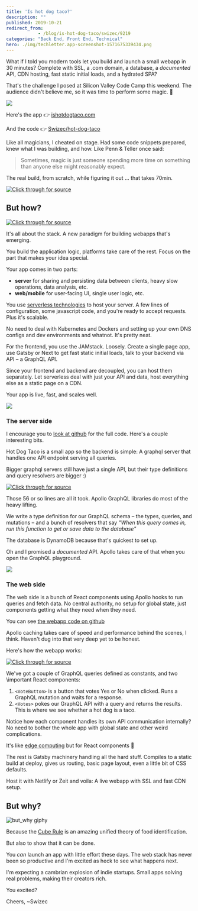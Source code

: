 ```yaml
---
title: 'Is hot dog taco?'
description: ""
published: 2019-10-21
redirect_from: 
            - /blog/is-hot-dog-taco/swizec/9219
categories: "Back End, Front End, Technical"
hero: ./img/techletter.app-screenshot-1571675339434.png
---
```

What if I told you modern tools let you build and launch a small webapp in 30 minutes? Complete with SSL, a .com domain, a database, a _documented_ API, CDN hosting, fast static initial loads, and a hydrated SPA?





That's the challenge I posed at Silicon Valley Code Camp this weekend. The audience didn't believe me, so it was time to perform some magic. 🧙



[![](./img/fPf1rIR.gif)](https://www.youtube.com/watch?v=Kx0y6Yemutg)



Here's the app 👉 [ishotdogtaco.com](https://ishotdogtaco.com)



And the code 👉 [Swizec/hot-dog-taco](https://github.com/Swizec/hot-dog-taco)



Like all magicians, I cheated on stage. Had some code snippets prepared, knew what I was building, and how. Like Penn & Teller once said:



> Sometimes, magic is just someone spending more time on something than anyone else might reasonably expect.



The real build, from scratch, while figuring it out ... that takes 70min.





[![Click through for source](./img/techletter.app-screenshot-1571675339434.png)](https://www.youtube.com/watch?v=c5tl1jiU3gk)





## But how?





[![Click through for source](./img/techletter.app-screenshot-1571675338082.png)](https://twitter.com/Swizec/status/1185705442539757568)





It's all about the stack. A new paradigm for building webapps that's emerging.



You build the application logic, platforms take care of the rest. Focus on the part that makes your idea special.



Your app comes in two parts:



- **server** for sharing and persisting data between clients, heavy slow operations, data analysis, etc.
- **web/mobile** for user-facing UI, single user logic, etc.



You use [serverless technologies](https://serverlesshandbook.dev/) to host your server. A few lines of configuration, some javascript code, and you're ready to accept requests. Plus it's scalable.



No need to deal with Kubernetes and Dockers and setting up your own DNS configs and dev environments and whatnot. It's pretty neat.



For the frontend, you use the JAMstack. Loosely. Create a single page app, use Gatsby or Next to get fast static initial loads, talk to your backend via API – a GraphQL API.



Since your frontend and backend are decoupled, you can host them separately. Let serverless deal with just your API and data, host everything else as a static page on a CDN.



Your app is live, fast, and scales well.



[![](./img/static-fff0598333278989c0aa583cfdb3f08c-590cf-03_hotdog.jpg)](https://ishotdogtaco.com)



### The server side



I encourage you to [look at github](https://github.com/Swizec/hot-dog-taco/tree/master/server) for the full code. Here's a couple interesting bits.



Hot Dog Taco is a small app so the backend is simple: A graphql server that handles one API endpoint serving all queries.



Bigger graphql servers still have just a single API, but their type definitions and query resolvers are bigger :)



[![Click through for source](./img/techletter.app-screenshot-1571675337714.png)](https://carbon.now.sh/?bg=rgba(255,255,255,1)&t=seti&l=javascript&ds=true&wc=true&wa=true&pv=48px&ph=32px&ln=false&code=%2F%2F%20server%2Fsrc%2Fhandler.ts%0A%0Aconst%20typeDefs%20%3D%20gql%60%0A%20%20%20%20type%20Vote%20%7B%0A%20%20%20%20%20%20%20%20voteId%3A%20String!%0A%20%20%20%20%20%20%20%20createdAt%3A%20String%0A%20%20%20%20%20%20%20%20isHotDog%3A%20Boolean%0A%20%20%20%20%7D%0A%20%20%20%20type%20Query%20%7B%0A%20%20%20%20%20%20%20%20allVotes%3A%20%5BVote%5D%0A%20%20%20%20%7D%0A%20%20%20%20type%20Mutation%20%7B%0A%20%20%20%20%20%20%20%20vote(isHotDog%3A%20Boolean)%3A%20Vote%0A%20%20%20%20%7D%0A%60%3B%0A%0Aconst%20resolvers%20%3D%20%7B%0A%20%20%20%20Query%3A%20%7B%0A%20%20%20%20%20%20%20%20allVotes%3A%20async%20()%20%3D%3E%20%7B%0A%20%20%20%20%20%20%20%20%20%20%20%20const%20result%20%3D%20await%20scanItems(%7B%7D)%3B%0A%0A%20%20%20%20%20%20%20%20%20%20%20%20return%20result.Items%3B%0A%20%20%20%20%20%20%20%20%7D%0A%20%20%20%20%7D%2C%0A%0A%20%20%20%20Mutation%3A%20%7B%0A%20%20%20%20%20%20%20%20vote%3A%20async%20(_%3A%20any%2C%20%7B%20isHotDog%20%7D%3A%20%7B%20isHotDog%3A%20boolean%20%7D)%20%3D%3E%20%7B%0A%20%20%20%20%20%20%20%20%20%20%20%20const%20voteId%20%3D%20uuidv4()%3B%0A%20%20%20%20%20%20%20%20%20%20%20%20const%20createdAt%20%3D%20new%20Date().toISOString()%3B%0A%0A%20%20%20%20%20%20%20%20%20%20%20%20const%20result%20%3D%20await%20updateItem(%7B%0A%20%20%20%20%20%20%20%20%20%20%20%20%20%20%20%20Key%3A%20%7B%20voteId%20%7D%2C%0A%20%20%20%20%20%20%20%20%20%20%20%20%20%20%20%20UpdateExpression%3A%0A%20%20%20%20%20%20%20%20%20%20%20%20%20%20%20%20%20%20%20%20%22SET%20createdAt%20%3D%20%3AcreatedAt%2C%20isHotDog%20%3D%20%3AisHotDog%22%2C%0A%20%20%20%20%20%20%20%20%20%20%20%20%20%20%20%20ExpressionAttributeValues%3A%20%7B%0A%20%20%20%20%20%20%20%20%20%20%20%20%20%20%20%20%20%20%20%20%22%3AcreatedAt%22%3A%20createdAt%2C%0A%20%20%20%20%20%20%20%20%20%20%20%20%20%20%20%20%20%20%20%20%22%3AisHotDog%22%3A%20isHotDog%0A%20%20%20%20%20%20%20%20%20%20%20%20%20%20%20%20%7D%2C%0A%20%20%20%20%20%20%20%20%20%20%20%20%20%20%20%20ReturnValues%3A%20%22ALL_NEW%22%0A%20%20%20%20%20%20%20%20%20%20%20%20%7D)%3B%0A%0A%20%20%20%20%20%20%20%20%20%20%20%20return%20result.Attributes%3B%0A%20%20%20%20%20%20%20%20%7D%0A%20%20%20%20%7D%0A%7D%3B%0A%0Aconst%20server%20%3D%20new%20ApolloServer(%7B%0A%20%20%20%20typeDefs%2C%0A%20%20%20%20resolvers%0A%7D)%3B%0A%0Aexport%20const%20graphql%20%3D%20server.createHandler(%7B%0A%20%20%20%20cors%3A%20%7B%0A%20%20%20%20%20%20%20%20origin%3A%20%22*%22%2C%0A%20%20%20%20%20%20%20%20credentials%3A%20true%0A%20%20%20%20%7D%0A%7D)%3B)



Those 56 or so lines are all it took. Apollo GraphQL libraries do most of the heavy lifting.



We write a type definition for our GraphQL schema – the types, queries, and mutations – and a bunch of resolvers that say _"When this query comes in, run this function to get or save data to the database"_



The database is DynamoDB because that's quickest to set up.



Oh and I promised a _documented_ API. Apollo takes care of that when you open the GraphQL playground.



[![](./img/T7ot8NW.png)](https://iu03h69r48.execute-api.us-east-1.amazonaws.com/dev/graphql)



### The web side



The web side is a bunch of React components using Apollo hooks to run queries and fetch data. No central authority, no setup for global state, just components getting what they need when they need.



You can see [the webapp code on github](https://github.com/Swizec/hot-dog-taco/tree/master/web)



Apollo caching takes care of speed and performance behind the scenes, I think. Haven't dug into that very deep yet to be honest.



Here's how the webapp works:



[![Click through for source](./img/techletter.app-screenshot-1571675338093.png)](https://carbon.now.sh/?bg=rgba(255,255,255,1)&t=seti&l=javascript&ds=true&wc=true&wa=true&pv=48px&ph=32px&ln=false&code=%2F%2F%20web%2Fsrc%2Fpages%2Findex.js%0A%0Aconst%20VOTE_MUTATION%20%3D%20gql%60%0A%20%20mutation%20vote(%24isHotDog%3A%20Boolean!)%20%7B%0A%20%20%20%20vote(isHotDog%3A%20%24isHotDog)%20%7B%0A%20%20%20%20%20%20voteId%0A%20%20%20%20%20%20createdAt%0A%20%20%20%20%7D%0A%20%20%7D%0A%60%0A%0Aconst%20GET_VOTES_QUERY%20%3D%20gql%60%0A%20%20query%20allVotes%20%7B%0A%20%20%20%20allVotes%20%7B%0A%20%20%20%20%20%20voteId%0A%20%20%20%20%20%20isHotDog%0A%20%20%20%20%7D%0A%20%20%7D%0A%60%0A%0Aconst%20VoteButton%20%3D%20(%7B%20isHotDog%2C%20children%20%7D)%20%3D%3E%20%7B%0A%20%20const%20%5Bvote%2C%20%7B%20loading%20%7D%5D%20%3D%20useMutation(VOTE_MUTATION%2C%20%7B%0A%20%20%20%20variables%3A%20%7B%0A%20%20%20%20%20%20isHotDog%2C%0A%20%20%20%20%7D%2C%0A%20%20%7D)%0A%0A%20%20return%20loading%20%3F%20%22Voting%20...%22%20%3A%20%3Cbutton%20onClick%3D%7Bvote%7D%3E%7Bchildren%7D%3C%2Fbutton%3E%0A%7D%0A%0Aconst%20Votes%20%3D%20()%20%3D%3E%20%7B%0A%20%20const%20%7B%20loading%2C%20error%2C%20data%20%7D%20%3D%20useQuery(GET_VOTES_QUERY)%0A%0A%20%20const%20yes%20%3D%20data%20%26%26%20data.allVotes.filter(vote%20%3D%3E%20vote.isHotDog).length%2C%0A%20%20%20%20no%20%3D%20data%20%26%26%20data.allVotes.filter(vote%20%3D%3E%20!vote.isHotDog).length%0A%0A%20%20return%20loading%20%3F%20(%0A%20%20%20%20%3Cp%3ELoading%20votes%20...%3C%2Fp%3E%0A%20%20)%20%3A%20(%0A%20%20%20%20%3Cstrong%3E%0A%20%20%20%20%20%20%7Byes%20%2B%20no%7D%20votes%2C%20%7BMath.round((yes%20%2F%20(yes%20%2B%20no))%20*%20100)%7D%20say%20hot%20dog%20is%0A%20%20%20%20%20%20taco%0A%20%20%20%20%3C%2Fstrong%3E%0A%20%20)%0A%7D%0A%0Aconst%20IndexPage%20%3D%20()%20%3D%3E%20(%0A%20%20%3CLayout%3E%0A%20%20%20%20%3CSEO%20title%3D%22Home%22%20%2F%3E%0A%20%20%20%20%3Ch1%3EIs%20hot%20dog%20taco%3F%3C%2Fh1%3E%0A%0A%20%20%20%20%3Cp%3E%0A%20%20%20%20%20%20%3CVoteButton%20isHotDog%3D%7Btrue%7D%3EYes%20%3C%2FVoteButton%3E%0A%20%20%20%20%20%20%3CVoteButton%20isHotDog%3D%7Bfalse%7D%3ENo%20%3C%2FVoteButton%3E%0A%20%20%20%20%3C%2Fp%3E%0A%0A%20%20%20%20%3Cdiv%20style%3D%7B%7B%20maxWidth%3A%20%60600px%60%2C%20marginBottom%3A%20%601.45rem%60%20%7D%7D%3E%0A%20%20%20%20%20%20%3CImage%20%2F%3E%0A%20%20%20%20%3C%2Fdiv%3E%0A%20%20%20%20%3CVotes%20%2F%3E%0A%20%20%3C%2FLayout%3E%0A))



We've got a couple of GraphQL queries defined as constants, and two \\important React components:



1. `<VoteButton>` is a button that votes Yes or No when clicked. Runs a GraphQL mutation and waits for a response.
2. `<Votes>` pokes our GraphQL API with a query and returns the results. This is where we see whether a hot dog is a taco.



Notice how each component handles its own API communication internally? No need to bother the whole app with global state and other weird complications.



It's like [edge computing](https://en.wikipedia.org/wiki/Edge_computing) but for React components 🤔



The rest is Gatsby machinery handling all the hard stuff. Compiles to a static build at deploy, gives us routing, basic page layout, even a little bit of CSS defaults.



Host it with Netlify or Zeit and voila: A live webapp with SSL and fast CDN setup.



## But why?



![but_why giphy](./img/media-s239QJIh56sRW-giphy-downsized-medium.gif)



Because the [Cube Rule](https://cuberule.com/) is an amazing unified theory of food identification.



But also to show that it can be done.



You _can_ launch an app with little effort these days. The web stack has never been so productive and I'm excited as heck to see what happens next.



I'm expecting a cambrian explosion of indie startups. Small apps solving real problems, making their creators rich.



You excited?



Cheers, ~Swizec